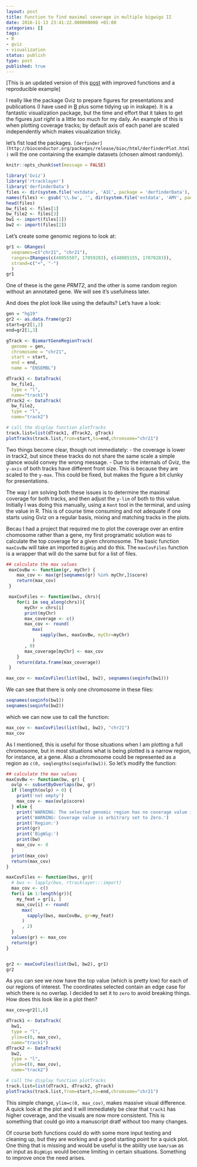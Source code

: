 ```yaml
---
layout: post
title: Function to find maximal coverage in multiple bigwigs II
date: 2016-11-13 23:41:22.000000000 +01:00
categories: []
tags:
- R
- gviz
- visualization
status: publish
type: post
published: true
---
```


[This is an updated version of this [post](http://adomingues.github.io/2016/11/08/max-coverage-in-bigwigs/) with improved functions and a reproducible example]

I really like the package Gviz to prepare figures for presentations and publications (I have used in [B](http://d2ni3bh4dzb2ig.cloudfront.net/content/embojnl/early/2014/12/18/embj.201490061/F4.large.jpg?width=800&height=600&carousel=1) plus some tidying up in inskape). It is a fantastic visualization package, but the time and effort that it takes to get the figures *just right* is a little too much for my daily. An example of this is when plotting coverage tracks; by default axis of each panel are scaled independently which makes visualization tricky. 

let's fist load the packages. `[derfinder](http://bioconductor.org/packages/release/bioc/html/derfinderPlot.html)` will the one containing the example datasets (chosen almost randomly).

```r
knitr::opts_chunk$set(message = FALSE)
```

```r
library('Gviz')
library('rtracklayer')
library('derfinderData')
files <- dir(system.file('extdata', 'A1C', package = 'derfinderData'),  full.names = TRUE)
names(files) <- gsub('\\.bw', '', dir(system.file('extdata', 'AMY', package = 'derfinderData')))
head(files)
bw_file1 <- files[1]
bw_file2 <- files[3]
bw1 <- import(files[1])
bw2 <- import(files[2])
```

Let's create some genomic regions to look at:

```r
gr1 <- GRanges(
  seqnames=c("chr21", "chr21"),
  ranges=IRanges(c(48055507, 17059283), c(48085155, 17070283)),
  strand=c("+", "-")
  )
gr1
```

One of these is the gene _PRMT2_, and the other is some random region without an annotated gene. We will see it's usefulness later.

And does the plot look like using the defaults? Let's have a look:


```r
gen = "hg19"
gr2 <- as.data.frame(gr2)
start=gr2[1,2]
end=gr2[1,3]

gTrack <- BiomartGeneRegionTrack(
  genome = gen,
  chromosome = "chr21",
  start = start,
  end = end,
  name = "ENSEMBL")

dTrack1 <- DataTrack(
  bw_file1,
  type = "l",
  name="track1")
dTrack2 <- DataTrack(
  bw_file2,
  type = "l",
  name="track2")

# call the display function plotTracks
track.list=list(dTrack1, dTrack2, gTrack)
plotTracks(track.list,from=start,to=end,chromsome="chr21")
```

Two things become clear, though not immediately:
- the coverage is lower in track2, but since these tracks do not share the same scale a simple glance would convey the wrong message.
- Due to the internals of Gviz, the `y-axis` of both tracks have different front size. This is because they are scaled to the `y-max`. This could be fixed, but makes the figure a bit clunky for presentations.

The way I am solving both these issues is to determine the maximal coverage for both tracks, and then adjust the `y-lim` of both to this value. Initially I was doing this manually, using a `Kent` tool in the terminal, and using the value in R. This is of course time consuming and not adequate if one starts using Gviz on a regular basis, mixing and matching tracks in the plots. 

Becau I had a project that required me to plot the coverage over an entire chomosome rather than a gene, my first programatic solution was to calculate the top coverage for a given chromosome. The basic function `maxCovBw` will take an imported `BigWig` and do this. The `maxCovFiles` function is a wrapper that will do the same but for a list of files. 

```r
## calculate the max values
 maxCovBw <- function(gr, myChr) {
    max_cov <- max(gr[seqnames(gr) %in% myChr,]$score)
    return(max_cov)
 }

 maxCovFiles <- function(bws, chrs){
    for(i in seq_along(chrs)){
       myChr = chrs[i]
       print(myChr)
       max_coverage <- c()
       max_cov <- round(
          max(
             sapply(bws, maxCovBw, myChr=myChr)
          )
       , 0)
       max_coverage[myChr] <- max_cov 
    }
    return(data.frame(max_coverage))
 }

max_cov <- maxCovFiles(list(bw1, bw2), seqnames(seqinfo(bw1)))

```
We can see that there is only one chromosome in these files:

```r
seqnames(seqinfo(bw1))
seqnames(seqinfo(bw2))
```
which we can now use to call the function:

```r
max_cov <- maxCovFiles(list(bw1, bw2), "chr21")
max_cov
```

As I mentioned, this is useful for those situations when I am plotting a full chromosome, but in most situations what is being plotted is a narrow region, for instance, at a gene. Also a chromosome could be represented as a region as `c(0, seqlengths(seqinfo(bw1))`. So let's modify the function:


```r
## calculate the max values
maxCovBw <- function(bw, gr) {
  ovlp <- subsetByOverlaps(bw, gr)
  if (length(ovlp) > 0) {
    print('not empty')
    max_cov <- max(ovlp$score)
  } else {
    print('WARNING: The selected genomic region has no coverage value in the BigWig')
    print('WARNING: Coverage value is arbitrary set to Zero.')
    print('Region:')
    print(gr)
    print('BigWig:')
    print(bw)
    max_cov <- 0 
  }
  print(max_cov)
  return(max_cov)
}

maxCovFiles <- function(bws, gr){
  # bws <- lapply(bws, rtracklayer:::import)
  max_cov <- c()
  for(i in 1:length(gr)){
    my_feat = gr[i, ]
    max_cov[i] <- round(
      max(
        sapply(bws, maxCovBw, gr=my_feat)
      )
      , 2)
  }
  values(gr) <- max_cov 
  return(gr)
}


gr2 <- maxCovFiles(list(bw1, bw2), gr1)
gr2
```

As you can see we now have the top value (which is pretty low) for each of our regions of interest. The coordinates selected contain an edge case for which there is no overlap. I decided to set it to `zero` to avoid breaking things. How does this look like in a plot then?


```r

max_cov=gr2[1,6]

dTrack1 <- DataTrack(
  bw1,
  type = "l",
  ylim=c(0, max_cov),
  name="track1")
dTrack2 <- DataTrack(
  bw2,
  type = "l",
  ylim=c(0, max_cov),
  name="track2")

# call the display function plotTracks
track.list=list(dTrack1, dTrack2, gTrack)
plotTracks(track.list,from=start,to=end,chromsome="chr21")
```

This simple change, `ylim=c(0, max_cov)`, makes massive visual difference. A quick look at the plot and it will immediately be clear that `track1` has higher coverage, and the visuals are now more consistent. This is something that could go into a manuscript dratf without too many changes.

Of course both functions could do with some more input testing and cleaning up, but they are working and a good starting point for a quick plot. One thing that is missing and would be useful is the ability use `bam/sam` as an input as `BigWigs` would become limiting in certain situations. Something to improve once the need arises.   

